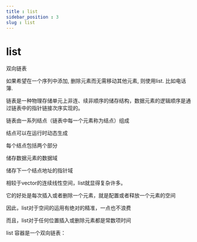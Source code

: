 ```yaml
---
title : list
sidebar_position : 3
slug : list
---
```

# list

双向链表

如果希望在一个序列中添加, 删除元素而无需移动其他元素, 则使用list. 比如电话簿.

链表是一种物理存储单元上非连、续非顺序的储存结构，数据元素的逻辑顺序是通过链表中的指针链接次序实现的。

链表由一系列结点（链表中每一个元素称为结点）组成

结点可以在运行时动态生成

每个结点包括两个部分

储存数据元素的数据域

储存下一个结点地址的指针域

相较于vector的连续线性空间，list就显得复杂许多。

它的好处是每次插入或者删除一个元素，就是配置或者释放一个元素的空间

因此，list对于空间的运用有绝对的精准，一点也不浪费

而且，list对于任何位置插入或删除元素都是常数项时间

list 容器是一个双向链表：